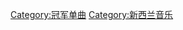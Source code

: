 {{Category explanation|獲得'''[[新西兰官方音乐榜|新西兰官方音乐榜]]'''（Official New Zealand Music Chart）冠軍的單曲條目}}

[[Category:冠军单曲|Category:冠军单曲]]
[[Category:新西兰音乐|Category:新西兰音乐]]